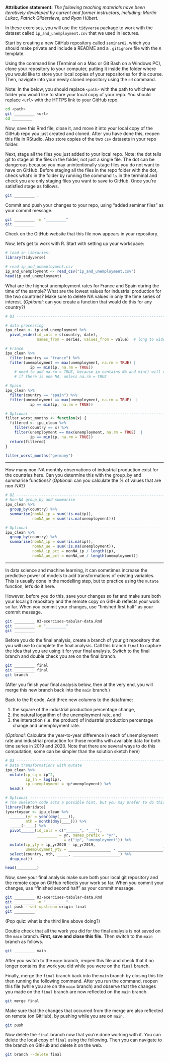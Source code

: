 **Attribution statement:** _The following teaching materials have been 
iteratively developed by current and former instructors, including: Martin 
Lukac, Patrick Gildersleve, and Ryan Hübert._

In these exercises, you will use the `tidyverse` package to work with the 
dataset called `ip_and_unemployment.csv` that we used in lectures. 

Start by creating a new GitHub repository called `seminar02`, which you should
make private and include a README and a `.gitignore` file with the `R` template.

Using the command line (Terminal on a Mac or Git Bash on a Windows PC), clone 
your repository to your computer, putting it inside the folder where you would 
like to store your local copies of your repositories for this course. 
Then, navigate into your newly cloned repository using the `cd` command.

Note: In the below, you should replace `<path>` with the path to whichever 
folder you would like to store your local copy of your repo. You should replace 
`<url>` with the HTTPS link to your GitHub repo.

```bash
cd <path>
git _________ <url>
cd _________
```

Now, save this Rmd file, close it, and move it into your local copy of the 
GitHub repo you just created and cloned. After you have done this, reopen this
file in RStudio. Also store copies of the two `csv` datasets in your repo folder.

Next, stage all the files you just added to your local repo. Note: the dot tells 
git to stage all the files in the folder, not just a single file. The dot can be 
dangerous because you may unintentionally stage files you do not want to have on 
GitHub. Before staging all the files in the repo folder with the dot, check 
what's in the folder by running the command `ls` in the terminal and check you 
are only staging files you want to save to GitHub. Once you're satisfied stage 
as follows.

```bash
git _________ .
```

Commit and push your changes to your repo, using "added seminar files" as your 
commit message.

```bash
git _________ -m "_________"
git _________
```

Check on the GitHub website that this file now appears in your repository.

Now, let's get to work with R. Start with setting up your workspace:

```r
# load in libraries:
library(tidyverse)

# read ip_and_unemployment.csv
ip_and_unemployment <- read_csv("ip_and_unemployment.csv")
head(ip_and_unemployment)
```
    
What are the highest unemployment rates for France and Spain during the time of 
the sample?  What are the lowest values for industrial production for the two 
countries? Make sure to delete NA values in only the time series of interest. 
(_Optional_: can you create a function that would do this for any country?)

```r
# Q1 --------------------------------------------------------------------------

# data processing
ipu_clean <- ip_and_unemployment %>%
  pivot_wider(id_cols = c(country, date), 
              names_from = series, values_from = value)  # long to wide

# France
ipu_clean %>%
  filter(country == "france") %>%
  filter(unemployment == max(unemployment, na.rm = TRUE) | 
           ip == min(ip, na.rm = TRUE)) 
    # need to add na.rm = TRUE, because ip contains NA and min() will return NA
    # if there is one NA, unless na.rm = TRUE

# Spain
ipu_clean %>%
  filter(country == "spain") %>%
  filter(unemployment == max(unemployment, na.rm = TRUE)  | 
           ip == min(ip, na.rm = TRUE))

# Optional --------------------------------------------------------------------
filter_worst_months <- function(x) {
  filtered <- ipu_clean %>%
    filter(country == x) %>%
    filter(unemployment == max(unemployment, na.rm = TRUE)  | 
           ip == min(ip, na.rm = TRUE))
  return(filtered)
}

filter_worst_months("germany")

```

-----

How many non-NA monthly observations of industrial production exist for the 
countries here. Can you  determine this with the group_by and summarise 
functions? (_Optional_: can you calculate the % of values that are non-NA?)

```r
# Q2 --------------------------------------------------------------------------
# Non-NA group_by and summarise
ipu_clean %>%
  group_by(country) %>%
  summarise(nonNA_ip = sum(!is.na(ip)),
            nonNA_ue = sum(!is.na(unemployment)))

# Optional --------------------------------------------------------------------
ipu_clean %>%
  group_by(country) %>%
  summarise(nonNA_ip = sum(!is.na(ip)),
            nonNA_ue = sum(!is.na(unemployment)),
            nonNA_ip_pct = nonNA_ip / length(ip),
            nonNA_ue_pct = nonNA_ue / length(unemployment))

```

-----

In data science and machine learning, it can sometimes increase the predictive 
power of models to add transformations of existing variables. This is usually 
done in the modelling step, but to practice using the `mutate` function, let's do 
it here. 

However, before you do this, save your changes so far and make sure both your 
local git repository and the remote copy on GitHub reflects your work so far. 
When you commit your changes, use "finished first half" as your commit message.

```bash
git _________ 03-exercises-tabular-data.Rmd
git _________ -m "_________"
git _________
```

Before you do the final analysis, create a branch of your git repository that
you will use to complete the final analysis. Call this branch `final` to capture
the idea that you are using it for your final analysis. Switch to the final 
branch and double check you are on the final branch.

```bash
git _________ final 
git _________ final
git branch
```

(After you finish your final analysis below, then at the very end, you will 
merge this new branch back into the `main` branch.)

Back to the R code. Add three new columns to the dataframe: 

  1. the square of the industrial production percentage change, 
  2. the natural logarithm of the unemployment rate, and 
  3. the interaction (i.e. the product) of industrial production percentage 
  change and unemployment rate.
  
(_Optional_: Calculate the year-to-year difference in each of unemployment rate 
and industrial production for those months with available data for both time 
series in 2019 and 2020. Note that there are several ways to do this 
computation, some can be simpler than the solution sketch here)

```r
# Q3 --------------------------------------------------------------------------
# Data transformations with mutate
ipu_clean %>%
  mutate(ip_sq = ip^2,
         ip_ln = log(ip),
         ip_unemployment = ip*unemployment) %>%
  head()

# Optional --------------------------------------------------------------------
# The skeleton code acts a possible hint, but you may prefer to do this more complex task your own way
library(lubridate)
(yeartoyear <- ipu_clean %>%
  _______(yr = year(dmy(____)),
         mth = month(dmy(____))) %>%
  _____(-____) %>%
  pivot______(id_cols = c("______", "___"),
              _________ = yr, names_prefix = "yr",
              ___________ = c("ip", "unemployment")) %>%
  mutate(ip_yty = ip_yr2020 - ip_yr2019,
         unemployment_yty = ___________________ - ____________________) %>%
  select(country, mth, _____, _____________________) %>%
  drop_na())

head(_________)

```

Now, save your final analysis make sure both your local git repository and the 
remote copy on GitHub reflects your work so far. When you commit your changes, 
use "finished second half" as your commit message.

```bash
git _________ 03-exercises-tabular-data.Rmd
git _________ -m "_________"
git push --set-upstream origin final
git _________ 
```

(Pop quiz: what is the third line above doing?)

Double check that all the work you did for the final analysis is not saved on 
the `main` branch. **First, save and close this file.** Then switch to the 
`main` branch as follows.

```bash
git _________ main 
```

After you switch to the `main` branch, reopen this file and check that it no 
longer contains the work you did while you were on the `final` branch. 

Finally, merge the `final` branch back into the `main` branch by closing this 
file then running the following command. After you run the command, reopen this 
file (while you are on the `main` branch) and observe that the changes you made
on the `final` branch are now reflected on the `main` branch.

```bash
git merge final
```

Make sure that the changes that occurred from the merge are also reflected on 
remote (on GitHub), by pushing while you are on `main`.

```bash
git push
```

Now delete the `final` branch now that you're done working with it. You can 
delete the local copy of `final` using the following. Then you can navigate to 
the branch on GitHub and delete it on the web.

```bash
git branch --delete final
```